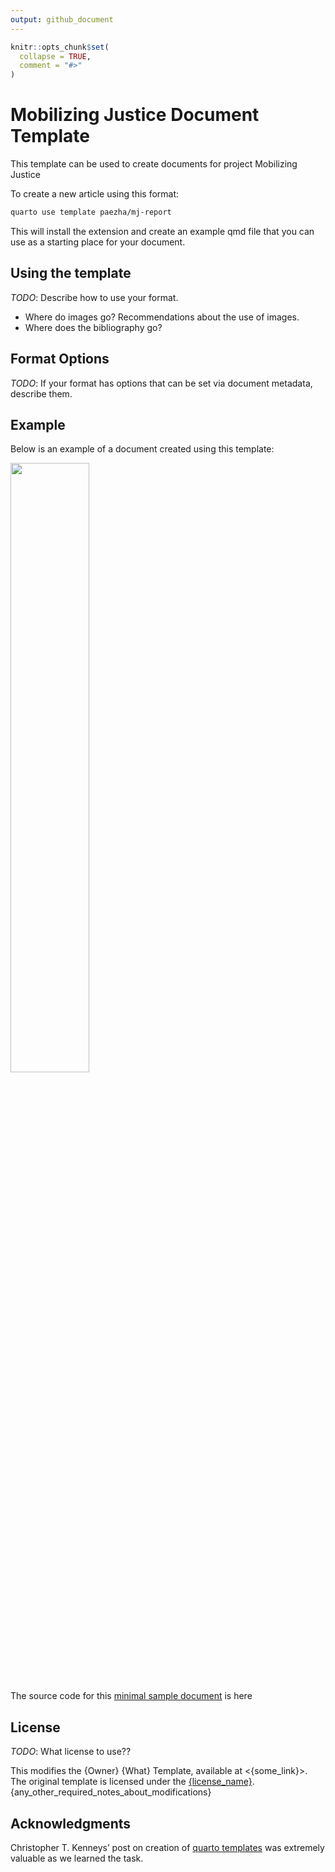```yaml
---
output: github_document
---
```


<!-- README.md is generated from README.Rmd. Please edit that file -->

```r
knitr::opts_chunk$set(
  collapse = TRUE,
  comment = "#>"
)
```

# Mobilizing Justice Document Template

<!-- badges: start -->
<!-- badges: end -->

This template can be used to create documents for project Mobilizing Justice

To create a new article using this format:

``` bash
quarto use template paezha/mj-report
```

This will install the extension and create an example qmd file that you can use as a starting place for your document.

## Using the template

*TODO*: Describe how to use your format.

- Where do images go? Recommendations about the use of images.
- Where does the bibliography go?

## Format Options

*TODO*: If your format has options that can be set via document metadata, describe them.

## Example

Below is an example of a document created using this template:

<!-- pdftools::pdf_convert('template.pdf',pages = 1) --> 

![](template_1.png){width=50%}

The source code for this [minimal sample document]((template.qmd)) is here

## License

*TODO*: What license to use??

This modifies the {Owner} {What} Template, available at <{some_link}>.
The original template is licensed under the [{license_name}]({license_link}).
{any_other_required_notes_about_modifications}

## Acknowledgments 

Christopher T. Kenneys' post on creation of [quarto templates]([https://christophertkenny.com/posts/2023-07-01-creating-quarto-journal-articles/]) was extremely valuable as we learned the task.